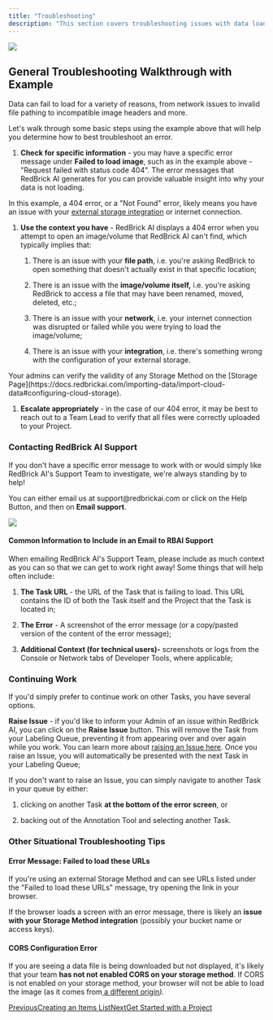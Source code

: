 ```yaml
---
title: "Troubleshooting"
description: "This section covers troubleshooting issues with data loading in the Annotation Tool. If there is an error in loading your data, you will encounter something very similar to the following:"
---
```


<Frame caption="A typical 404 error">
  <img src="/images/importing-data/files%2Fv0%2Fb%2Fgitbook-x-prod.appspot.com%2Fo%2Fspaces%252F-MKt1BePyOQuVTnMGssE%252Fuploads%252FE85mKTSsM1siuA7AZVfD%252FFrame%252027495%2520%281%29.png" />
</Frame>

## General Troubleshooting Walkthrough with Example

Data can fail to load for a variety of reasons, from network issues to invalid file pathing to incompatible image headers and more.

Let's walk through some basic steps using the example above that will help you determine how to best troubleshoot an error.

1. **Check for specific information** - you may have a specific error message under **Failed to load image**, such as in the example above - "Request failed with status code 404". The error messages that RedBrick AI generates for you can provide valuable insight into why your data is not loading.

In this example, a 404 error, or a "Not Found" error, likely means you have an issue with your [external storage integration](/importing-data/import-cloud-data/creating-an-items-list) or internet connection.

1. **Use the context you have** - RedBrick AI displays a 404 error when you attempt to open an image/volume that RedBrick AI can't find, which typically implies that:

   1. There is an issue with your **file path**, i.e. you're asking RedBrick to open something that doesn't actually exist in that specific location;

   2. There is an issue with the **image/volume itself,** i.e. you're asking RedBrick to access a file that may have been renamed, moved, deleted, etc.;

   3. There is an issue with your **network**, i.e. your internet connection was disrupted or failed while you were trying to load the image/volume;

   4. There is an issue with your **integration**, i.e. there's something wrong with the configuration of your external storage.

<Check>
  Your admins can verify the validity of any Storage Method on the [Storage Page](https://docs.redbrickai.com/importing-data/import-cloud-data#configuring-cloud-storage).
</Check>

1. **Escalate appropriately** - in the case of our 404 error, it may be best to reach out to a Team Lead to verify that all files were correctly uploaded to your Project.

### Contacting RedBrick AI Support

If you don't have a specific error message to work with or would simply like RedBrick AI's Support Team to investigate, we're always standing by to help!

You can either email us at support\@redbrickai.com or click on the Help Button, and then on **Email support**.

![](/images/importing-data/files%2Fv0%2Fb%2Fgitbook-x-prod.appspot.com%2Fo%2Fspaces%252F-MKt1BePyOQuVTnMGssE%252Fuploads%252FfkSpc4jgiGy14LMRF0GV%252Fimage.png)

#### Common Information to Include in an Email to RBAI Support

When emailing RedBrick AI's Support Team, please include as much context as you can so that we can get to work right away! Some things that will help often include:

1. **The Task URL** - the URL of the Task that is failing to load. This URL contains the ID of both the Task itself and the Project that the Task is located in;

2. **The Error** - A screenshot of the error message (or a copy/pasted version of the content of the error message);

3. **Additional Context (for technical users)-** screenshots or logs from the Console or Network tabs of Developer Tools, where applicable;

### Continuing Work

If you'd simply prefer to continue work on other Tasks, you have several options.

**Raise Issue** - if you'd like to inform your Admin of an issue within RedBrick AI, you can click on the **Raise Issue** button. This will remove the Task from your Labeling Queue, preventing it from appearing over and over again while you work. You can learn more about [raising an Issue here](/projects/comments-and-raise-issue). Once you raise an Issue, you will automatically be presented with the next Task in your Labeling Queue;

If you don't want to raise an Issue, you can simply navigate to another Task in your queue by either:

1. clicking on another Task **at the bottom of the error screen**, or

2. backing out of the Annotation Tool and selecting another Task.

### Other Situational Troubleshooting Tips

#### Error Message: Failed to load these URLs

If you're using an external Storage Method and can see URLs listed under the "Failed to load these URLs" message, try opening the link in your browser.

If the browser loads a screen with an error message, there is likely an **issue with your Storage Method integration** (possibly your bucket name or access keys).

#### CORS Configuration Error

If you are seeing a data file is being downloaded but not displayed, it's likely that your team **has not not enabled CORS on your storage method**. If CORS is not enabled on your storage method, your browser will not be able to load the image (as it comes from[ a different origin](https://developer.mozilla.org/en-US/docs/Web/HTTP/CORS)*).*

[PreviousCreating an Items List](/importing-data/import-cloud-data/creating-an-items-list)[NextGet Started with a Project](/projects/get-started-with-a-project)
